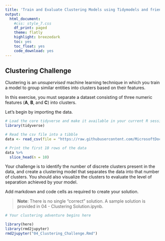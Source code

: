 ```yaml
---
title: 'Train and Evaluate Clustering Models using Tidymodels and friends'
output:
  html_document:
    #css: style_7.css
    df_print: paged
    theme: flatly
    highlight: breezedark
    toc: yes
    toc_float: yes
    code_download: yes
---
```


## **Clustering Challenge**

Clustering is an *unsupervised* machine learning technique in which you train a model to group similar entities into clusters based on their features.

In this exercise, you must separate a dataset consisting of three numeric features (**A**, **B**, and **C**) into clusters.

Let's begin by importing the data.

```r
# Load the core tidyverse and make it available in your current R session
library(tidyverse)

# Read the csv file into a tibble
data <- read_csv(file = "https://raw.githubusercontent.com/MicrosoftDocs/ml-basics/master/challenges/data/clusters.csv")

# Print the first 10 rows of the data
data %>% 
  slice_head(n = 10)
```

Your challenge is to identify the number of discrete clusters present in the data, and create a clustering model that separates the data into that number of clusters. You should also visualize the clusters to evaluate the level of separation achieved by your model.

Add markdown and code cells as required to create your solution.

> **Note**: There is no single "correct" solution. A sample solution is provided in 04 - Clustering Solution.ipynb.

```r
# Your clustering adventure begins here 
```

```r
library(here)
library(rmd2jupyter)
rmd2jupyter("04_Clustering_Challenge.Rmd")
```
